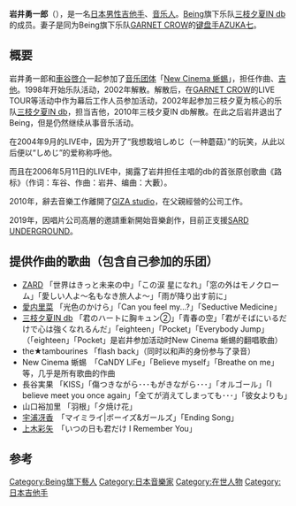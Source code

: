 {{unreferenced|time=2011-08-30T15:36:10+00:00}}
{{Infobox musical artist
| Name                = 岩井勇一郎
| Birth_name          = 
| Alias               = しめじ
| Blood               = 
| School_background   = 
| Born                =6月6日 
| Died                = 
| Origin              = 
| Instrument          = [[吉他|吉他]]<br />[[和声|和聲歌手]]
| Genre               = [[J-POP|J-POP]]
| Occupation          = [[吉他手|吉他手]]<br />[[作曲家|作曲家]]
| Years_active        = 1997年～
| Label               = [[GIZA_studio|GIZA studio]]<br/>(1997 - 2010)<br/>[[GIZA_studio|GIZA studio]]<br/>(2019 - )
| Production          = {{Link-ja|Ading|Ading}}<br/>( - 2010)
| Associated_acts     =[[三枝夕夏IN_db|三枝夕夏IN db]] 
| URL                 = 
|類型=艺人}}
'''岩井勇一郎'''（{{Jpn|j=岩井 勇一郎|kn=いわい ゆういちろう|rm=Iwai Yuichiro}}），是一名[[日本|日本]][[男性|男性]][[吉他手|吉他手]]、[[音乐家|音乐人]]。[[Being_(公司)|Being]]旗下乐队[[三枝夕夏IN_db|三枝夕夏IN db]]的成员。妻子是同为Being旗下乐队[[GARNET_CROW|GARNET CROW]]的[[键盘手|键盘手]][[AZUKI七|AZUKA七]]。

==概要==
岩井勇一郎和[[車谷啓介|車谷啓介]]一起参加了[[音乐团体|音乐团体]]「[[New_Cinema_蜥蜴|New Cinema 蜥蜴]]」，担任作曲、[[吉他|吉他]]。1998年开始乐队活动，2002年解散。解散后，在[[GARNET_CROW|GARNET CROW]]的LIVE TOUR等活动中作为幕后工作人员参加活动，2002年起参加三枝夕夏为核心的乐队[[三枝夕夏IN_db|三枝夕夏IN db]]，担当吉他，2010年三枝夕夏IN db解散。在此之后岩井退出了Being，但是仍然继续从事音乐活动。

在2004年9月的LIVE中，因为开了“我想栽培しめじ（一种蘑菇）”的玩笑，从此以后便以“しめじ”的爱称称呼他。

而且在2006年5月11日的LIVE中，揭露了岩井担任主唱的db的首张原创歌曲《路标》（作词：车谷、作曲：岩井、编曲：大藪）。

2010年，辭去音樂工作離開了[[GIZA_studio|GIZA studio]]，在父親經營的公司工作。

2019年，因唱片公司高層的邀請重新開始音樂創作，目前正支援[[SARD_UNDERGROUND|SARD UNDERGROUND]]。

== 提供作曲的歌曲（包含自己参加的乐团） ==
*[[ZARD|ZARD]] 「世界はきっと未来の中」「この涙 星になれ」「窓の外はモノクローム」「愛しい人よ～名もなき旅人よ～」「雨が降り出す前に」
*[[愛内里菜|愛内里菜]] 「光色のかけら」「Can you feel my...?」「Seductive Medicine」
*[[三枝夕夏IN_db|三枝夕夏IN db]] 「君のハートに胸キュン②」「青春の空」「君がそばにいるだけで心は強くなれるんだ」「eighteen」「Pocket」「Everybody Jump」（「eighteen」「Pocket」是岩井参加活动时New Cinema 蜥蜴的翻唱歌曲）
*the★tambourines 「flash back」（同时以和声的身份参与了录音）
*New Cinema 蜥蜴　「CaNDY LiFe」「Believe myself」「Breathe on me」等，几乎是所有歌曲的作曲
*長谷実果 「KISS」「傷つきながら･･･もがきながら･･･」「オルゴール」「I believe meet you once again」「全てが消えてしまっても･･･」「彼女よりも」
*山口裕加里 「羽根」「夕焼け花」
*[[宇浦冴香|宇浦冴香]]　「マイミライ|ボーイズ&ガールズ」「Ending Song」
*[[上木彩矢|上木彩矢]]　「いつの日も君だけ I Remember You」

== 参考 ==
{{三枝夕夏 IN db}}
{{DEFAULTSORT:Iwai Yuichiro}}
[[Category:Being旗下藝人|Category:Being旗下藝人]]
[[Category:日本音樂家|Category:日本音樂家]]
[[Category:在世人物|Category:在世人物]]
[[Category:日本吉他手|Category:日本吉他手]]